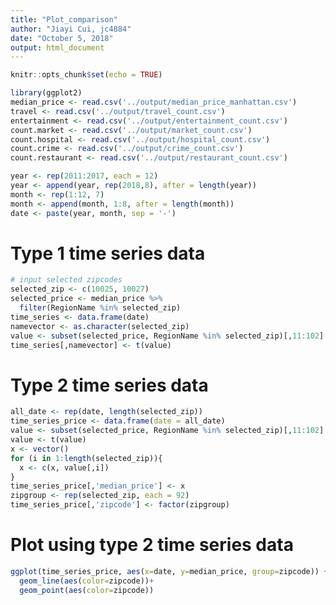 ```yaml
---
title: "Plot_comparison"
author: "Jiayi Cui, jc4884"
date: "October 5, 2018"
output: html_document
---
```


```r
knitr::opts_chunk$set(echo = TRUE)
```

```r
library(ggplot2)
median_price <- read.csv('../output/median_price_manhattan.csv')
travel <- read.csv('../output/travel_count.csv')
entertainment <- read.csv('../output/entertainment_count.csv')
count.market <- read.csv('../output/market_count.csv')
count.hospital <- read.csv('../output/hospital_count.csv')
count.crime <- read.csv('../output/crime_count.csv')
count.restaurant <- read.csv('../output/restaurant_count.csv')
```

```r
year <- rep(2011:2017, each = 12)
year <- append(year, rep(2018,8), after = length(year))
month <- rep(1:12, 7)
month <- append(month, 1:8, after = length(month))
date <- paste(year, month, sep = '-')
```

# Type 1 time series data
```r
# input selected zipcodes
selected_zip <- c(10025, 10027)
selected_price <- median_price %>%
  filter(RegionName %in% selected_zip)
time_series <- data.frame(date)
namevector <- as.character(selected_zip)
value <- subset(selected_price, RegionName %in% selected_zip)[,11:102]
time_series[,namevector] <- t(value)
```

# Type 2 time series data
```r
all_date <- rep(date, length(selected_zip))
time_series_price <- data.frame(date = all_date)
value <- subset(selected_price, RegionName %in% selected_zip)[,11:102]
value <- t(value)
x <- vector()
for (i in 1:length(selected_zip)){
  x <- c(x, value[,i])
}
time_series_price[,'median_price'] <- x
zipgroup <- rep(selected_zip, each = 92)
time_series_price[,'zipcode'] <- factor(zipgroup)
```

# Plot using type 2 time series data
```r
ggplot(time_series_price, aes(x=date, y=median_price, group=zipcode)) +
  geom_line(aes(color=zipcode))+
  geom_point(aes(color=zipcode))
```

